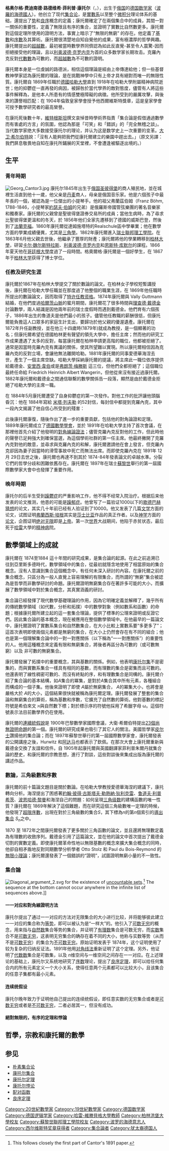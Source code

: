 {{Expand language|en}}
{{Infobox scientist
| name              = 格奥尔格·康托尔<br>Georg Cantor
| image             = Georg Cantor2.jpg
| caption           = 
| birth_name        = Georg Ferdinand Ludwig Philipp Cantor
| birth_date        = {{birth date|1845|3|3}}
| birth_place       = {{flag|Russian Empire}}[[聖彼得堡|聖彼得堡]]
| death_date        = {{death date and age|1918|1|6|1845|3|3}}
| death_place       = {{flag|German Empire}}[[薩克森省|薩克森省]][[薩勒河畔哈勒|薩勒河畔哈勒]]
| residence         = {{unbulleted list | {{flag|Russian Empire}}（1845年－1856年） | {{flag|German Empire}}（1856年－1918年）}}
| nationality       = [[德國|德國]]
| alma_mater        = {{unbulleted list | [[蘇黎世聯邦理工學院|瑞士聯邦理工學院]] | [[柏林洪堡大學|柏林大學]]}}
| thesis_title      = De aequationibus secundi gradus indeterminatis
| thesis_url        = https://web.archive.org/web/20150704015954/http://gdz.sub.uni-goettingen.de/index.php?id=11&PPN=PPN237853094&DMDID=DMDLOG_0008&L=1
| thesis_year       = 1867
| doctoral_advisor  = {{unbulleted list | [[恩斯特·庫默爾|恩斯特·庫默爾]] |[[卡爾·魏爾施特拉斯|卡爾·魏爾施特拉斯]]}}
| doctoral_students =
| known_for         = [[集合論|集合論]]
| spouse            = {{marriage|Vally Guttmann|1874}}
| field             = [[數學|數學]]
| work_institutions = [[哈雷-维滕贝格大学|哈勒大學]]
| prizes            = [[西爾維斯特獎章|西爾維斯特獎章]]（1904年）
}}

'''格奥尔格·费迪南德·路德维希·菲利普·康托尔'''（{{lang-de|'''Georg Ferdinand Ludwig Philipp Cantor'''}}，{{bd|1845年|3月3日|1918年|1月6日|catIdx=C}}），出生于[[俄国|俄国]]的[[德国|德国]][[数学家|数学家]]（[[波羅的海德國人|波羅的海德國人]]）。他创立了现代[[集合论|集合论]]，是[[实数|實數系]]以至整个[[微积分|微积分]]理论体系的基础，還提出了[[势_(数学)|势]]和[[序_(集合论)|良序]]概念的定義；康托爾確定了在兩個集合中的成員，其間一對一關係的重要性，定義了無限且有序的集合，並證明了實數比自然數更多。康托爾對這個定理所使用的證明方法，事實上暗示了“無限的無窮” 的存在。他定義了[[基数_(数学)|基數]]和[[序數|序數]]及其算術。康托爾很清楚地自知自覺他的成果，富有極濃厚的哲學興趣。康托爾提出的[[超越數|超越數]]，最初被當時數學界同儕認為如此反直覺-甚至令人震驚-因而拒絕接受他的理論，且以[[利奥波德·克罗内克|利奥波德·克罗内克]]为首的众多数学家长期攻击。克羅內克反對[[代數數|代數數]]為可數的，而[[超越數|超越數]]為不可數的證明。

康托爾本身是一位虔誠的路德派，相信這個理論是經由上帝傳達給他；但一些基督教神學家認為康托爾的理論，是在挑戰神學中只有上帝才具有絕對而唯一的無限性質。康托爾自 1869年任職於[[哈勒大学|德國哈勒大學]]直到 1918年在哈勒大學附屬精神病院逝世；他的抑鬱症一直再發的病因，被歸咎於當代學界的敵對態度，儘管有人將這些事件解釋為，是他本人所患有的情感雙極障礙的病徵。他所受到的嚴厲攻擊，與後來的讚譽相匹配：在 1904年倫敦皇家學會授予他西爾維斯特獎章，這是皇家學會可授予數學研究者的最高榮譽。

在康托死後數十年，[[路德维希·维特根斯坦|維特根斯坦]]撰文哀悼昔時學術界指責「集合論是假借通過數學而有害處的方言」的氛圍，他認為那是「可笑」和「錯誤」的「完全無稽之談」。当代数学家绝大多数接受康托尔的理论，并认为这是数学史上一次重要的变革。[[大卫·希尔伯特|大卫·希尔伯特]]說：「沒有人能夠把我們從康托爾建立的樂園中趕出去。」（原文另譯：我們屏息敬畏地自知在康托所鋪展的天堂裡，不會遭逢被驅逐出境的。）

== 生平 ==
=== 青年時期 ===
[[File:Georg_Cantor3.jpg|thumb]]
康托尔1845年出生于[[俄罗斯帝国|俄国]][[圣彼得堡|圣彼得堡]]的商人殖民地，並在城裡生活直到他十一歲，他父亲是[[丹麦|丹麦]]商人，母亲是俄国音乐家。他是六個孩子中最年長的一個，被認為是一位傑出的小提琴手。他的祖父弗蘭茲伯姆（Franz Böhm, 1788-1846，小提琴家[[約瑟夫·伯姆|約瑟夫·伯姆]]的兄弟）是俄羅斯帝國管弦樂團的著名音樂家和獨奏家。康托爾的父親曾是聖彼得堡證券交易所的成員；當他生病時，為了尋求比聖彼得堡更溫和的冬天，於 1856年他们全家先遷移到了德國的威斯巴登，然後到了[[法蘭克福|法蘭克福]]。1860年康托爾從達姆施塔特的Realschule區中學畢業；他在數學方面的學業成績優異，尤其是[[三角學|三角學]]。1862年康托爾進入[[瑞士聯邦理工學院|瑞士聯邦理工學院]]。在1863年6月他父親去世後，他繼承了豐厚的財產；康托爾將他的學業轉移到[[柏林大學|柏林大學]]，研習[[卡尔·魏尔斯特拉斯|卡尔·魏尔斯特拉斯]]、[[利奥波德·克罗内克|利奥波德·克罗内克]]和[[恩斯特·库默尔|恩斯特·库默尔]]的課程。1866年夏天他在[[哥廷根大學|哥廷根大學]]度過了一段時間。格奧爾格·康托爾是一個好學生，在 1867年于[[柏林大学|柏林大学]]获得了博士学位。

=== 任教及研究生涯 ===
康托爾於1867年在柏林大學提交了關於數論的論文。在柏林女子學校短暫講授後，康托爾在哈勒大學任職並在那度過了他整個的職業生涯，在 1869年他任職時所提出的數論論文，因而取得了[[特许任教资格|特许任教资格]]。1874年康托爾與 Vally Guttmann結婚，在他們度過[[哈茨山|哈爾茨山脈]]的蜜月期間，康托爾花了很多時間與[[理查德·戴德金|理查德·戴德金]]討論數學，兩人結識是因他兩年前的瑞士度假時而遇到戴德金。他們育有六個孩子，1886年出生的魯道夫是他們最小的孩子。儘管他任教職的薪酬很低，但康托爾能負擔這人口眾多的家庭生計支出，要歸功於他父親的優渥遺產。康托爾在 1872年升任副教授，並在他三十四歲時(1879年)就成為教授，是一個顯著的功名；但康托爾希望在德國柏林更有聲望的領先大學中，擔任主席；然而他的研究工作成果遭遇了太多的反對，每當康托爾在柏林申請更高階的職位，他都被拒絕了。通常是因當時克羅內克有異議的關係，使其所望難以實現。所以康托爾相信因為克羅內克的反對立場，會讓他無法離開哈勒。1881年康托爾的同事愛德華海涅去世，產生了一個主席空缺。哈勒大學採納康托爾的提議，將主席此一職位依序提供給戴德金、[[安里西·韋伯|安里西·韋伯]]或是[[弗朗茨·梅滕斯|弗朗茨·梅滕斯]] 這三位，但他們全都拒絕了；這個職位最終任命給 Friedrich Heinrich Albert Wangerin，但他從來沒有接近過康托爾。1882年康托爾和戴德金之間通信聯繫的數學關係告一段落，顯然是由於戴德金拒絕了哈勒大學的主席一職。

在 1884年5月康托爾遭受了自身抑鬱症的第一次發作。對他工作的批評讓他頭腦昏沉：他在 1884年寫給 [[米塔·列夫勒|米塔·列夫勒]] 的52封信，每封信中都提到克羅內克，其中一段內文揭漏了他自信心所受到的殘害：
{{quote|......我不知道何時會回到崗位上繼續我的研究。此刻我無能為力，並將我自己限制在論文中最必要的責任上；如果我心智精神能有新鮮的感覺，我能比較快樂地參與學界的活動。}}

此後康托爾康復，隨後作出了進一步的重要貢獻，包括他的對角論證和定理。1889年康托爾成立了[[德國數學學會|德國數學學會]]，並於 1891年在哈勒大學主持了首次會議，在那裡他首先介紹了他發明的[[對角論證法|對角線論證法]]；儘管克羅內克反對他的工作，但此時他的聲譽已足夠強大到確保當選，為這個學術社群的第一任主席。他最終撇開了克羅內克對他的敵意，並尋求與克羅內克的和解，康托爾邀請他在會上發言，但克羅內克卻因為妻子因當時的滑雪事故中死亡而無法出席。而即使克羅內克在 1891年 12月 29日去世之後，康托爾也再達不到其於 1874-84年發表論文的卓越水準。分裂它們的哲學分歧和困難依舊存在。康托爾在 1897年在瑞士[[蘇黎世|蘇黎世]]舉行的第一屆國際數學家大會中也發揮了重要作用。

=== 晚年時期 ===
康托尔的后半生受到[[躁鬱症|躁鬱症]]的严重影响工作，他不得不经常入院治疗。根据后来他发表的论文推测，他患的可能是[[躁郁症|躁郁症]]。他曾写了一篇验证1000以下的[[歌德巴赫猜想|歌德巴赫猜想]]的论文，其实几十年前已经有人验证到了10000。他又发表了几篇[[文学|文学]]方面的论文，试图证明[[弗蘭西斯·培根|弗蘭西斯·培根]]其实是[[莎士比亚|莎士比亚]]作品的真正作者。以及[[神学|神学]]方面的[[论文|论文]]，企图证明[[绝对无限|绝对无限]]即是[[上帝|上帝]]。第一次[[世界|世界]]大战期间，他陷于赤贫状态，最后死于[[哈雷_(德國)|哈雷]]大學的[[精神病|精神病]]院。

== 數學領域上的成就 ==
康托爾在 1874至1884 這十年間的研究成果，是集合論的起源。在此之前追溯已往到亞里斯多德時代，數學領域中的集合，從最初就隱含地使用了相當原始的集合概念。沒有人意識到集合這個概念中，有任何未深入研討的內容。在康托爾之前的集合概念，只區分為一般人直覺上容易理解的有限集合，而所謂的“無窮”集合被認為是哲學而非數學研討的命題。康托爾證明無窮集合存在著許多可能的大小，而擴展了數學領域中對於集合概念，其真實涵義的研討。

集合論已經發揮了現代數學基礎理論的作用，因為它明確定義並解釋了，幾乎所有的傳統數學領域（如代數，分析和拓撲）中的數學對象（例如數系和函數）的命題；根據康托爾所建立起的這一套集合理論，提供了標準的公理來證明或反證它們。因此集合論的基本概念，現在被應用在整個數學領域中。在他最早的一篇論文中，康托爾證明了實數系集合和自然數集合，在大小比較上實數系要“多更多了”；這首次表明即使兩個元素都是無窮的集合，在大小上仍然會存在有不同的組合；他也是第一個理解集合論中的一對一對應關係（以下稱為“一一對應關係”）的重要性的人。他用這種概念來定義有限和無窮集合，將後者再區分為可數的（或可數無窮）以及 非可數的無窮集合。

康托爾發展了拓撲中的重要概念，其與基數的關係。例如，他表明[[康托尔集|康托尔集]]不是密集的，而與實數系集合一樣具有相同的基數，而有理數的集合是密集而且可數的。他還表明了線性稠密可數的、而沒有終點的序，和有理數集合是同構的。康托爾介紹了集合論的基本結構，如<math>A</math>集合的冪集，是對於<math>A</math>集合其中所有元素，各種組合而構成的一個子集。他後來證明了即使 <math>A</math>屬於無窮集合， <math>A</math>的冪集大小，也將會是嚴格大於 <math>A</math>的大小，這個結果很快就被稱為康托爾定理。康托爾發展了整套的集合論和無窮集合的算術，稱為基數和序數，它擴充了自然數的算術。他對基數的標記符號是希伯來文 <math>\aleph</math>與自然數下標；對於標示序的符號他採用了希臘字母 ω。這個符號表示法目前數學界仍在使用。

康托爾的[[連續統假說|連續統假說]]是 1900年巴黎數學家國際會議，大衛·希爾伯特提出[[希尔伯特的23个问题|23個尚無證明命題]]的第一個。康托爾的研究成果也吸引了其它人的關注。美國哲學家[[查尔斯·桑德斯·皮尔士|皮尔士]]讚揚他的集合論；而在 1897年蘇黎世舉行的第一屆國際數學家會，康托爾發表的公開講座之後，Hurwitz 和[[雅克·阿达马|阿达马]]也都表示了欽佩。在那次大會上康托爾重新與戴德金交換了友誼和信件。自 1905年起康托爾與英國翻譯家菲利普朱爾丹就集合論的歷史，和康托爾的宗教思想，進行了對談，這些對談後來集成出版為康托爾的講述作品。


=== 數論，三角級數和序數 ===
康托爾的前十篇論文題目是關於數論。在哈勒大學教授愛德華海涅的建議下，康托轉向分析。海涅提出了困惑著[[約翰·彼得·古斯塔夫·勒熱納·狄利克雷|約翰·彼得·古斯塔夫·勒熱納·狄利克雷]]、[[鲁道夫·利普希茨|鲁道夫·利普希茨]]、[[波恩哈德·黎曼|波恩哈德·黎曼]]和海涅自己的問題：如何呈現[[三角级数|三角级数]]的建構函數的唯一性質？康托爾在 1869年解決了這個難題，而在研究這個三角級數唯一定理的時候，他發現了[[超限数|超限序數]]，出現在對於三角級數的集合''S''，其下標為''n''的第''n''個索引的[[导集|導出集合]] ''S''<sub>''n''</sub>之中。

1870 至 1872年之間康托爾發表了更多關於三角函數的論文，並且還將無理數定義為有理數的收斂序列。戴德金引用了這篇論文，並在他的論文中首次提出了戴德金切割的實數定義。即使康托爾革命性地以無限基數的概念來擴大集合概念的同時，他卻自相矛盾地反對同期數學分析學者 Otto Stolz 和 Paul du Bois-Reymond 的[[無窮小量|無限小理論]]；康托爾還發表了一個錯誤的“證明”，試圖證明無窮小量的不一致性。

=== 集合論 ===
[[File:Diagonal_argument_2.svg|right]] for the existence of [[uncountable_set|uncountable set]]s.<ref>This follows closely the first part of Cantor's 1891 paper.</ref> The sequence at the bottom cannot occur anywhere in the infinite list of sequences above.]]
==== 一一对应和對角線證明方法 ====
康托尔提出了通过一一对应的方法对无限集合的大小进行比较，并将能够彼此建立一一对应的集合称为[[等势|等势]]，即可以被认为是“一样大”的。他引入了[[可数无穷|可数无穷]]的概念，用来指与[[自然数|自然数]]集合等势的集合，并证明了[[有理数|有理数]]集合是可数无穷，而[[实数|实数]]集合不是[[可数无穷|可数无穷]]，这表明无穷集合的确存在着不同的大小，他称与实数等势（从而不是[[可数无穷|可数无穷]]）的集合为[[不可数集|不可数无穷]]。原始证明发表于 1874年，这个证明使用了较为复杂的归纳反证法。1891年他用[[对角论证法|对角线法]]重新证明了这个定理。另外，他证明了[[代数数|代数数]]集合是可数集，以及 <math>n</math>维空间与一维空间之间存在一一对应。在上述理论的基础上，康托尔又系统地研究了[[序数|序数]]理论，提出了[[良序定理|良序定理]]，即可以给任何集合内的所有元素定义一个大小关系，使得任意两个元素都可以比较大小，且该集合的任意子集都有最小元素。

==== 连续统假设 ====
{{see also|连续统假设}}
康托尔晚年致力于证明他自己提出的连续统假设，即任意实数的无穷集合或者是[[可数无穷|可数无穷]]或者是[[不可数集|不可数无穷]]，二者必居其一，但没有成功。

==== 絕對無限的，有序的定理和悖論 ====

== 哲學，宗教和康托爾的數學 ==


== 参见 ==
* [[朴素集合论|朴素集合论]]
* [[康托尔集合|康托尔集合]]
* [[康托尔定理|康托尔定理]]
* [[康托尔悖论|康托尔悖论]]
* [[配对函数|配对函数]]
* [[良序定理|良序定理]]

{{分形}}
{{西尔维斯特奖章获得者}}
{{Authority control}}
{{DEFAULTSORT:Cantor, Georg}}

[[Category:20世紀數學家|Category:20世紀數學家]]
[[Category:19世紀數學家|Category:19世紀數學家]]
[[Category:德国数学家|Category:德国数学家]]
[[Category:德国逻辑学家|Category:德国逻辑学家]]
[[Category:哈雷-維滕貝格大學教師|Category:哈雷-維滕貝格大學教師]]
[[Category:柏林洪堡大學校友|Category:柏林洪堡大學校友]]
[[Category:蘇黎世聯邦理工學院校友|Category:蘇黎世聯邦理工學院校友]]
[[Category:波罗的海德意志人|Category:波罗的海德意志人]]
[[Category:西尔维斯特奖章获得者|Category:西尔维斯特奖章获得者]]
[[Category:集合論者|Category:集合論者]]
[[Category:犹太裔德国人|Category:犹太裔德国人]]